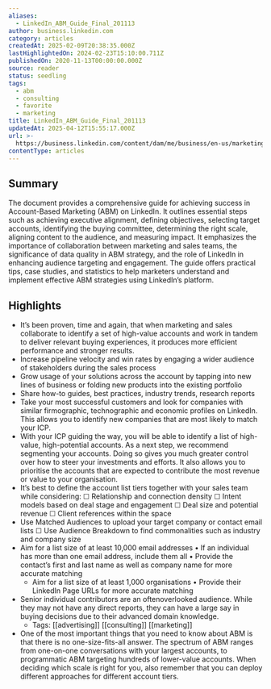 ```yaml
---
aliases:
  - LinkedIn_ABM_Guide_Final_201113
author: business.linkedin.com
category: articles
createdAt: 2025-02-09T20:38:35.000Z
lastHighlightedOn: 2024-02-23T15:10:00.711Z
publishedOn: 2020-11-13T00:00:00.000Z
source: reader
status: seedling
tags:
  - abm
  - consulting
  - favorite
  - marketing
title: LinkedIn_ABM_Guide_Final_201113
updatedAt: 2025-04-12T15:55:17.000Z
url: >-
  https://business.linkedin.com/content/dam/me/business/en-us/marketing-solutions/cx/2020/pdfs/LinkedIn_ABM_Guide_Final_201113.pdf
contentType: articles
---
```

## Summary

The document provides a comprehensive guide for achieving success in Account-Based Marketing (ABM) on LinkedIn. It outlines essential steps such as achieving executive alignment, defining objectives, selecting target accounts, identifying the buying committee, determining the right scale, aligning content to the audience, and measuring impact. It emphasizes the importance of collaboration between marketing and sales teams, the significance of data quality in ABM strategy, and the role of LinkedIn in enhancing audience targeting and engagement. The guide offers practical tips, case studies, and statistics to help marketers understand and implement effective ABM strategies using LinkedIn’s platform.

## Highlights

- It’s been proven, time and again, that when marketing and sales collaborate to identify a set of high-value accounts and work in tandem to deliver relevant buying experiences, it produces more efficient performance and stronger results.
- Increase pipeline velocity and win rates by engaging a wider audience of stakeholders during the sales process
- Grow usage of your solutions across the account by tapping into new lines of business or folding new products into the existing portfolio
- Share how-to guides, best practices, industry trends, research reports
- Take your most successful customers and look for companies with similar firmographic, technographic and economic profiles on LinkedIn.
  This allows you to identify new companies that are most likely to match your ICP.
- With your ICP guiding the way, you will be able to identify a list of high-value, high-potential accounts. As a next step, we recommend segmenting your accounts.
  Doing so gives you much greater control over how to steer your investments and efforts. It also allows you to prioritise the accounts that are expected to contribute the most revenue or value to your organisation.
- It’s best to define the account list tiers together with your sales team while considering: ☐ Relationship and connection density
  ☐ Intent models based on deal stage and engagement
  ☐ Deal size and potential revenue ☐ Client references within the space
- Use Matched Audiences to upload your target company or contact email lists ☐ Use Audience Breakdown to find commonalities such as industry and company size
- Aim for a list size of at least 10,000 email addresses • If an individual has more than one email address, include them all • Provide the contact’s first and last name as well as company name for more accurate matching
  - Aim for a list size of at least 1,000 organisations • Provide their LinkedIn Page URLs for more accurate matching
- Senior individual contributors are an oftenoverlooked audience. While they may not have any direct reports, they can have a large say in buying decisions due to their advanced domain knowledge.
    - Tags: [[advertising]] [[consulting]] [[marketing]]
- One of the most important things that you need to know about ABM is that there is no one-size-fits-all answer. The spectrum of ABM ranges from one-on-one conversations with your largest accounts, to programmatic ABM targeting hundreds of lower-value accounts. When deciding which scale is right for you, also remember that you can deploy different approaches for different account tiers.
